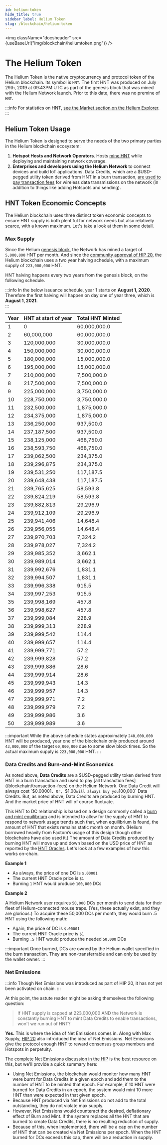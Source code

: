 ```yaml
---
id: helium-token
hide_title: true
sidebar_label: Helium Token
slug: /blockchain/helium-token
---
```



<img className="docsheader" src={useBaseUrl("img/blockchain/heliumtoken.png")} />

# The Helium Token

The Helium Token is the native cryptocurrency and protocol token of the Helium
blockchain. Its symbol is `HNT`. The first HNT was produced on July 29th, 2019
at 09:43PM UTC as part of the genesis block that was mined with the Helium
Network launch. Prior to this date, there was no premine of `HNT`.

:::info
For statistics on HNT, [see the Market section on the Helium Explorer](https://explorer.helium.com/market).
:::

## Helium Token Usage

The Helium Token is designed to serve the needs of the two primary parties in
the Helium blockchain ecosystem:

1. **Hotspot Hosts and Network Operators**. Hosts
   [mine HNT](/blockchain/mining) while deploying and maintaining network
   coverage.
2. **Enterprises and developers using the Helium Network** to connect devices
   and build IoT applications. Data Credits, which are a $USD-pegged utility token
   derived from HNT in a burn transaction,
   [are used to pay transaction fees](/blockchain/transaction-fees) for wireless
   data transmissions on the network (in addition to things like adding Hotspots
   and sending).

## HNT Token Economic Concepts

The Helium blockchain uses three distinct token economic concepts to ensure HNT
supply is both plentiful for network needs but also relatively scarce, with a
known maximum. Let's take a look at them in some detail.

### Max Supply

Since the Helium [genesis block](https://explorer.helium.com/blocks/1), the
Network has mined a target of `5,000,000` HNT per month. And since the
[community approval of HIP 20](https://github.com/helium/HIP/issues/73), the
Helium blockchain uses a two year halving schedule, with a maximum supply of
`223,000,000` HNT.

HNT halving happens every two years from the genesis block, on the following
schedule.

:::info
In the below issuance schedule, year 1 starts on **August 1, 2020**.
Therefore the first halving will happen on day one of year three, which is
**August 1, 2021**.  
:::

| Year | HNT at start of year | Total HNT Minted |
| :--- | :------------------- | :--------------- |
| 1    | 0                    | 60,000,000.0     |
| 2    | 60,000,000           | 60,000,000.0     |
| 3    | 120,000,000          | 30,000,000.0     |
| 4    | 150,000,000          | 30,000,000.0     |
| 5    | 180,000,000          | 15,000,000.0     |
| 6    | 195,000,000          | 15,000,000.0     |
| 7    | 210,000,000          | 7,500,000.0      |
| 8    | 217,500,000          | 7,500,000.0      |
| 9    | 225,000,000          | 3,750,000.0      |
| 10   | 228,750,000          | 3,750,000.0      |
| 11   | 232,500,000          | 1,875,000.0      |
| 12   | 234,375,000          | 1,875,000.0      |
| 13   | 236,250,000          | 937,500.0        |
| 14   | 237,187,500          | 937,500.0        |
| 15   | 238,125,000          | 468,750.0        |
| 16   | 238,593,750          | 468,750.0        |
| 17   | 239,062,500          | 234,375.0        |
| 18   | 239,296,875          | 234,375.0        |
| 19   | 239,531,250          | 117,187.5        |
| 20   | 239,648,438          | 117,187.5        |
| 21   | 239,765,625          | 58,593.8         |
| 22   | 239,824,219          | 58,593.8         |
| 23   | 239,882,813          | 29,296.9         |
| 24   | 239,912,109          | 29,296.9         |
| 25   | 239,941,406          | 14,648.4         |
| 26   | 239,956,055          | 14,648.4         |
| 27   | 239,970,703          | 7,324.2          |
| 28   | 239,978,027          | 7,324.2          |
| 29   | 239,985,352          | 3,662.1          |
| 30   | 239,989,014          | 3,662.1          |
| 31   | 239,992,676          | 1,831.1          |
| 32   | 239,994,507          | 1,831.1          |
| 33   | 239,996,338          | 915.5            |
| 34   | 239,997,253          | 915.5            |
| 35   | 239,998,169          | 457.8            |
| 36   | 239,998,627          | 457.8            |
| 37   | 239,999,084          | 228.9            |
| 38   | 239,999,313          | 228.9            |
| 39   | 239,999,542          | 114.4            |
| 40   | 239,999,657          | 114.4            |
| 41   | 239,999,771          | 57.2             |
| 42   | 239,999,828          | 57.2             |
| 43   | 239,999,886          | 28.6             |
| 44   | 239,999,914          | 28.6             |
| 45   | 239,999,943          | 14.3             |
| 46   | 239,999,957          | 14.3             |
| 47   | 239,999,971          | 7.2              |
| 48   | 239,999,979          | 7.2              |
| 49   | 239,999,986          | 3.6              |
| 50   | 239,999,989          | 3.6              |

:::important
While the above schedule states approximately `240,000,000`
HNT will be produced, year one of the blockchain only produced around
`43,000,000` of the target `60,000,000` due to some slow block times. So the
actual maximum supply is `223,000,000` HNT.
:::

### Data Credits and Burn-and-Mint Economics

As noted above, **Data Credits** are a $USD-pegged utility token derived from
HNT in a burn transaction and used to pay
[all transaction fees](/blockchain/transaction-fees) on the Helium Network.
One Data Credit will always cost `$0.00001`. Or, `$1.00` will always buy you
`100,000` Data Credits. But, as noted above, Data Credits are produced by
burning HNT. And the market price of HNT will of course fluctuate.

This HNT to DC relationship is based on a design commonly called a
[burn and mint equilibrium](https://multicoin.capital/2018/02/13/new-models-utility-tokens/)
and is intended to allow for the supply of HNT to respond to network usage
trends such that, when equilibrium is found, the amount of HNT that exists
remains static month on month. (Helium borrowed heavily from Factom’s usage of
this design though other blockchains have also used it.) The amount of Data
Credits produced by burning HNT will move up and down based on the USD price
of HNT as reported by the [HNT Oracles](/blockchain/oracles). Let's look at
a few examples of how this works on-chain.

**Example 1**

- As always, the price of one DC is `$.00001`
- The current HNT Oracle price is `$1`
- Burning `1` HNT would produce `100,000` DCs

**Example 2**

A Helium Network user requires `50,000` DCs per month to send data for their
fleet of Helium-connected mouse traps. (Yes, these actually exist, and they are 
glorious.) To acquire these 50,000 DCs per month,
they would burn .5 HNT using the following math:

- Again, the price of DC is `$.00001`
- The current HNT Oracle price is `$1`
- Burning `.5` HNT would produce the needed `50,000` DCs

:::important
Once burned, DCs are owned by the Helium wallet specified in the
burn transaction. They are non-transferrable and can only be used by the wallet
owner. 
:::

### Net Emissions

:::info
Though Net Emissions was introduced as part of HIP 20, it has not yet been activated on chain.
:::

At this point, the astute reader might be asking themselves the following
question:

> If HNT supply is capped at 223,000,000 AND the Network is constantly burning
> HNT to mint Data Credits to enable transactions, won't we run out of HNT?

**Yes.** This is where the idea of Net Emissions comes in. Along with Max
Supply, [HIP 20](https://github.com/helium/HIP/issues/73) also introduced the
idea of Net Emissions. Net Emissions give the protocol enough HNT to reward consensus 
group members and Hotspots in perpetuity. 

The [complete Net Emissions discussion in the HIP](https://github.com/helium/HIP/blob/master/0020-hnt-max-supply.md#net-emissions)
is the best resource on this, but we'll provide a quick summary here:

- Using Net Emissions, the blockchain would monitor how many HNT were
  burnt for Data Credits in a given epoch and add them to the number of HNT to be
  minted that epoch. For example, if 10 HNT were burned for
  Data Credits in an epoch, the system would mint 10 more HNT than were expected in 
  that given epoch. 
- Because HNT produced via Net Emissions do not add to the total outstanding, they
  do not violate max supply. 
- However, Net Emissions would counteract the desired, deflationary effect of Burn and
  Mint. If the system replaces all the HNT that are burned to create Data Credits, there
  is no resulting reduction of supply. 
- Because of this, when implemented, there will be a cap on the number of HNT 
  that can be created via Net Emissions per epoch. When the HNT burned for DCs exceeds 
  this cap, there will be a reduction in supply.  

